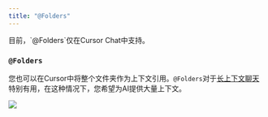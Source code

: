 ```yaml
---
title: "@Folders"
---
```


<Info>
目前，`@Folders`仅在Cursor Chat中支持。
</Info>

### `@Folders`

您也可以在Cursor中将整个文件夹作为上下文引用。`@Folders`对于[长上下文聊天](/chat/overview#long-context-chat)特别有用，在这种情况下，您希望为AI提供大量上下文。

<Frame>
<img src="/images/context/@folder.png"/>
</Frame>
